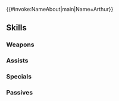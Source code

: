 {{#invoke:NameAbout|main|Name=Arthur}}{{HeroPage Tabs}}
{{Hero Infobox
|Name=Arthur
|Title=Furious Mage
|WeaponType=Green Tome
|MoveType=Infantry
|Origin=Fire Emblem: Genealogy of the Holy War
|Gender=Male
|actorEN=Joe Mucciolo
|actorJP=土田玲央
|artist=蓮水薫
|randomStartTime=2022-05-18T07:00:00Z
|additionDate=April 18, 2022
|releaseDate=April 18, 2022
|poolDate=May 10, 2022
|poolRarities=5
|cv1=3
|cv2=5601100
|TagID=アーサー
|InternalID=795
|Properties=specRate_202502
|description=Raised alone in Silesse, separated from his sister and mother at a young age, he harbors resentment toward House Friege. Appears in Fire Emblem: Genealogy of the Holy War.
}}
{{Stats Page
|Lv1HP=18|Lv1ATK=12|Lv1SPD=11|Lv1DEF=6|Lv1RES=3
|GRHP=50|GRATK=70|GRSPD=70|GRDEF=55|GRRES=35
}}
==Skills==
===Weapons===
{{Weapons Table
|weapon1=Wind
|weapon1Default=1
|weapon1Unlock=1
|weapon2=Elwind
|weapon2Default=2
|weapon2Unlock=2
|weapon3=Gronnvulture
|weapon3Default=4
|weapon3Unlock=3
|weapon4=Gronnvulture+
|weapon4Default=5
|weapon4Unlock=5
}}
===Assists===
{{Assists Table}}
===Specials===
{{Specials Table
|special1=Night Sky
|special1Default=4
|special1Unlock=3
|special2=Glimmer
|special2Unlock=4
}}
===Passives===
{{Passives Table
|passiveA1=Atk/Spd Ideal 1
|passiveA2=Atk/Spd Ideal 2
|passiveA3=Atk/Spd Ideal 3
|passiveA4=Atk/Spd Ideal 4
|passiveA1Unlock=2
|passiveA2Unlock=3
|passiveA3Unlock=4
|passiveA4Unlock=5
|passiveC1=Threaten Res 1
|passiveC2=Threat. Spd/Res 1
|passiveC3=Threat. Spd/Res 2
|passiveC4=Spd/Res Menace
|passiveC1Unlock=2
|passiveC2Unlock=3
|passiveC3Unlock=4
|passiveC4Unlock=5
}}
{{Heroes Navbox}}